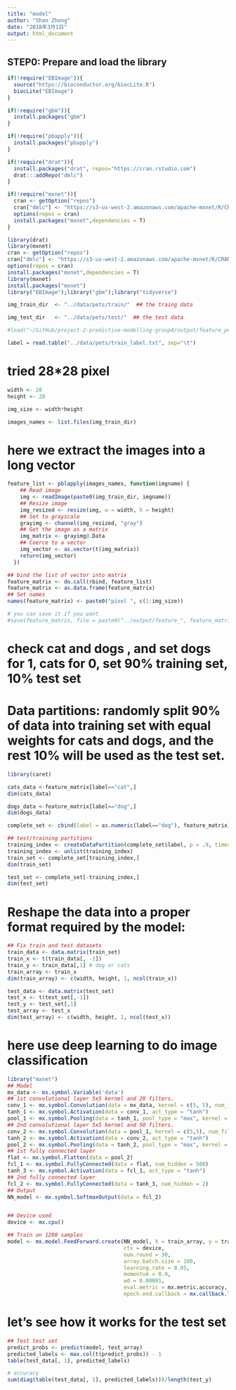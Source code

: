 ```yaml
---
title: "model"
author: "Shan Zhong"
date: "2018年3月1日"
output: html_document
---
```


## STEP0: Prepare and load the library
```r
if(!require("EBImage")){
  source("https://bioconductor.org/biocLite.R")
  biocLite("EBImage")
}

if(!require("gbm")){
  install.packages("gbm")
}

if(!require("pbapply")){
  install.packages("pbapply")
}

if(!require("drat")){
  install.packages("drat", repos="https://cran.rstudio.com")
  drat:::addRepo("dmlc")
}

if(!require("mxnet")){
  cran <- getOption("repos")
  cran["dmlc"] <- "https://s3-us-west-2.amazonaws.com/apache-mxnet/R/CRAN/"
  options(repos = cran)
  install.packages("mxnet",dependencies = T)
}

library(drat)
library(mxnet)
cran <- getOption("repos")
cran["dmlc"] <- "https://s3-us-west-2.amazonaws.com/apache-mxnet/R/CRAN/"
options(repos = cran)
install.packages("mxnet",dependencies = T)
library(mxnet)
install.packages("mxnet")
library("EBImage");library("gbm");library("tidyverse")

img_train_dir  <- "../data/pets/train/"  ## the traing data

img_test_dir   <- "../data/pets/test/"  ## the test data

#load("~/GitHub/project-2-predictive-modelling-group4/output/feature_pet.RData")

label = read.table("../data/pets/train_label.txt", sep="\t")

```

# tried 28*28 pixel
```r

width <- 28
height <- 28

img_size <- width*height

images_names <- list.files(img_train_dir)

```


# here we extract the images into a long vector
```r

feature_list <- pblapply(images_names, function(imgname) {
    ## Read image
    img <- readImage(paste0(img_train_dir, imgname))
    ## Resize image
    img_resized <- resize(img, w = width, h = height)
    ## Set to grayscale
    grayimg <- channel(img_resized, "gray")
    ## Get the image as a matrix
    img_matrix <- grayimg@.Data
    ## Coerce to a vector
    img_vector <- as.vector(t(img_matrix))
    return(img_vector)
  })

## bind the list of vector into matrix
feature_matrix <- do.call(rbind, feature_list)
feature_matrix <- as.data.frame(feature_matrix)
## Set names
names(feature_matrix) <- paste0("pixel ", c(1:img_size))

# you can save it if you want
#save(feature_matrix, file = paste0("../output/feature_", feature_matrix, ".RData"))

```


# check cat and dogs , and set dogs for 1, cats for 0, set 90% training set, 10% test set
# Data partitions: randomly split 90% of data into training set with equal weights for cats and dogs, and the rest 10% will be used as the test set.

```r
library(caret)

cats_data <-feature_matrix[label=="cat",]
dim(cats_data)

dogs_data <-feature_matrix[label=="dog",]
dim(dogs_data)

complete_set <- cbind(label = as.numeric(label=="dog"), feature_matrix)

## test/training partitions
training_index <- createDataPartition(complete_set$label, p = .9, times = 1)
training_index <- unlist(training_index)
train_set <- complete_set[training_index,]
dim(train_set)

test_set <- complete_set[-training_index,]
dim(test_set)

```



# Reshape the data into a proper format required by the model:
```r
## Fix train and test datasets
train_data <- data.matrix(train_set)
train_x <- t(train_data[, -1])
train_y <- train_data[,1] # dog or cats
train_array <- train_x
dim(train_array) <- c(width, height, 1, ncol(train_x))

test_data <- data.matrix(test_set)
test_x <- t(test_set[,-1])
test_y <- test_set[,1]
test_array <- test_x
dim(test_array) <- c(width, height, 1, ncol(test_x))
```


# here use deep learning to do image classification
```r
library("mxnet")
## Model
mx_data <- mx.symbol.Variable('data')
## 1st convolutional layer 5x5 kernel and 20 filters.
conv_1 <- mx.symbol.Convolution(data = mx_data, kernel = c(5, 5), num_filter = 20)
tanh_1 <- mx.symbol.Activation(data = conv_1, act_type = "tanh")
pool_1 <- mx.symbol.Pooling(data = tanh_1, pool_type = "max", kernel = c(2, 2), stride = c(2,2 ))
## 2nd convolutional layer 5x5 kernel and 50 filters.
conv_2 <- mx.symbol.Convolution(data = pool_1, kernel = c(5,5), num_filter = 50)
tanh_2 <- mx.symbol.Activation(data = conv_2, act_type = "tanh")
pool_2 <- mx.symbol.Pooling(data = tanh_2, pool_type = "max", kernel = c(2, 2), stride = c(2, 2))
## 1st fully connected layer
flat <- mx.symbol.Flatten(data = pool_2)
fcl_1 <- mx.symbol.FullyConnected(data = flat, num_hidden = 500)
tanh_3 <- mx.symbol.Activation(data = fcl_1, act_type = "tanh")
## 2nd fully connected layer
fcl_2 <- mx.symbol.FullyConnected(data = tanh_3, num_hidden = 2)
## Output
NN_model <- mx.symbol.SoftmaxOutput(data = fcl_2)


## Device used
device <- mx.cpu()

## Train on 1200 samples
model <- mx.model.FeedForward.create(NN_model, X = train_array, y = train_y,
                                     ctx = device,
                                     num.round = 30,
                                     array.batch.size = 100,
                                     learning.rate = 0.05,
                                     momentum = 0.9,
                                     wd = 0.00001,
                                     eval.metric = mx.metric.accuracy,
                                     epoch.end.callback = mx.callback.log.train.metric(100))

```

# let's see how it works for the test set 
```r

## Test test set
predict_probs <- predict(model, test_array)
predicted_labels <- max.col(t(predict_probs)) - 1
table(test_data[, 1], predicted_labels)

# accuracy
sum(diag(table(test_data[, 1], predicted_labels)))/length(test_y)

```
